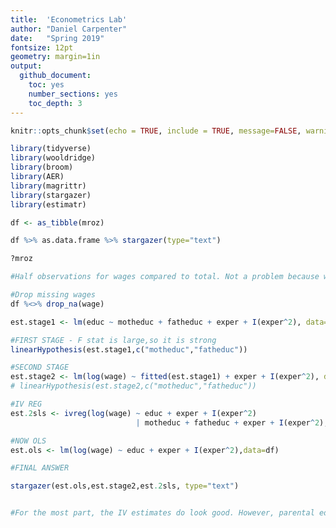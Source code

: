 ```yaml
---
title:  'Econometrics Lab'
author: "Daniel Carpenter"
date:   "Spring 2019"
fontsize: 12pt
geometry: margin=1in
output:
  github_document:
    toc: yes
    number_sections: yes
    toc_depth: 3
---
```

      
```r
knitr::opts_chunk$set(echo = TRUE, include = TRUE, message=FALSE, warning=FALSE)
```

```r
library(tidyverse)
library(wooldridge)
library(broom)
library(AER)
library(magrittr)
library(stargazer)
library(estimatr)

df <- as_tibble(mroz)

df %>% as.data.frame %>% stargazer(type="text")

?mroz

#Half observations for wages compared to total. Not a problem because we want to look at parameters for population of workers.

#Drop missing wages
df %<>% drop_na(wage)

est.stage1 <- lm(educ ~ motheduc + fatheduc + exper + I(exper^2), data=df)

#FIRST STAGE - F stat is large,so it is strong
linearHypothesis(est.stage1,c("motheduc","fatheduc"))

#SECOND STAGE
est.stage2 <- lm(log(wage) ~ fitted(est.stage1) + exper + I(exper^2), data=df)
# linearHypothesis(est.stage2,c("motheduc","fatheduc"))

#IV REG
est.2sls <- ivreg(log(wage) ~ educ + exper + I(exper^2) 
                            | motheduc + fatheduc + exper + I(exper^2), data=df)

#NOW OLS
est.ols <- lm(log(wage) ~ educ + exper + I(exper^2),data=df)

#FINAL ANSWER

stargazer(est.ols,est.stage2,est.2sls, type="text")


#For the most part, the IV estimates do look good. However, parental educ may not meet exogenaity condition.

```